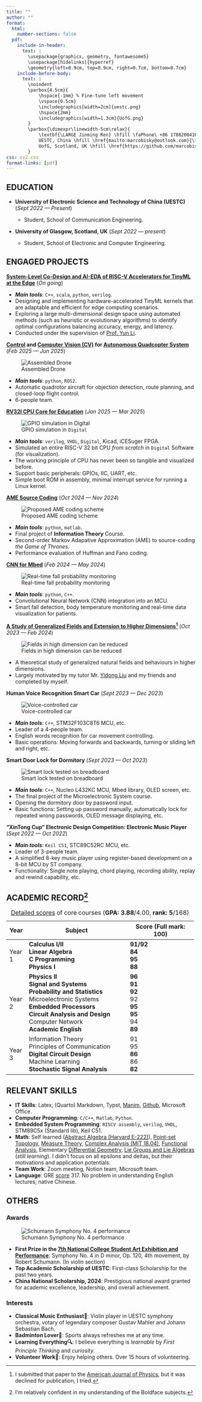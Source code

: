```yaml
---
title: ""
author: ""
format:
  html: 
    number-sections: false
  pdf:
    include-in-header:
      text: |
        \usepackage{graphicx, geometry, fontawesome5}
        \usepackage[hidelinks]{hyperref}
        \geometry{left=0.9cm, top=0.9cm, right=0.7cm, bottom=0.7cm}
    include-before-body:
      text: |
        \noindent
        \parbox{4.5cm}{
            \hspace{-1mm} % Fine-tune left movement
            \vspace{0.5cm}
            \includegraphics[width=2cm]{uestc.png} 
            \hspace{2mm}
            \includegraphics[width=1.3cm]{UofG.png}
        }
        \parbox{\dimexpr\linewidth-5cm\relax}{
            \textbf{\LARGE Jinming Ren} \hfill \faPhone\ +86 17882004164 \\[5pt]
            UESTC, China \hfill \href{mailto:marcobisky@outlook.com}{\faEnvelope\ marcobisky@outlook.com} \\[1pt]
            UofG, Scotland, UK \hfill \href{https://github.com/marcobisky}{\faGithub\ github.com/marcobisky} \\
        }
css: cv2.css
format-links: [pdf]
---
```

## EDUCATION

- **University of Electronic Science and Technology of China (UESTC)** [(*Sept 2022 --- Present*)]{.cvdate}

  - Student, School of Communication Engineering.

- **University of Glasgow, Scotland, UK** [(*Sept 2022 --- present*)]{.cvdate}

  - Student, School of Electronic and Computer Engineering.

## ENGAGED PROJECTS

**[System-Level Co-Design and AI-EDA of RISC-V Accelerators for TinyML at the Edge](../tinyml/index.html)** [(*On going*)]{.cvdate}

- ***Main tools***: `C++`, `scala`, `python`, `verilog`.
- Designing and implementing hardware-accelerated TinyML kernels that are adaptable and efficient for edge computing scenarios.
- Exploring a large multi-dimensional design space using automated methods (such as heuristic or evolutionary algorithms) to identify optimal configurations balancing accuracy, energy, and latency.
- Conducted under the supervision of [Prof. Yun Li](https://scholar.google.com/citations?user=1NT1jFMAAAAJ&hl=en).

<!-- **Movable Antenna (MA) for Anti-jamming** [(*Just start*)]{.cvdate}

- ***Main tools***: `matlab`.
- A heuristic investigation into Anti-jamming through stochastic antenna movement.
- Conducted under the supervision of [Prof. Weidong Mei](https://scholar.google.com.sg/citations?user=JtHltIoAAAAJ&hl=en-EN) at UESTC. -->

**[Control](../posts/quadrocopter-control/index.qmd) and [Computer Vision (CV)](drone-cv.pdf) for [Autonomous Quadcopter System](drone.pdf)** [(*Feb 2025 --- Jun 2025*)]{.cvdate}
 
::: {.content-visible when-format="html"}
![Assembled Drone](images/drone.png){.column-margin}
:::

- ***Main tools***: `python`, `ROS2`.
- Automatic quadrotor aircraft for objection detection, route planning, and closed-loop flight control.
- 6-people team.

**[RV32I CPU Core for Education](https://github.com/Marcobisky/my-riscv)** [(*Jan 2025 --- Mar 2025*)]{.cvdate}

::: {.content-visible when-format="html"}
![GPIO simulation in `Digital`](images/my-riscv.gif){.column-margin}
:::

- ***Main tools***: `verilog`, `VHDL`, `Digital`, Kicad, iCESuger FPGA.
- Simulated an entire RISC-V 32 bit CPU *from scratch* in `Digital` Software (for visualization).
- The working principle of CPU has never been so tangible and visualized before.
- Support basic peripherals: GPIOs, IIC, UART, etc.
- Simple boot ROM in assembly, minimal interrupt service for running a Linux kernel.


**[AME Source Coding](https://github.com/Marcobisky/ame-entropy-source-coding)**  [(*Oct 2024 --- Nov 2024*)]{.cvdate}

::: {.content-visible when-format="html"}
![Proposed AME coding scheme](images/ame.png){.column-margin}
:::

- ***Main tools***: `python`, `matlab`.
- Final project of **Information Theory** Course.
- Second-order Markov Adapative Approximation (AME) to source-coding *the Game of Thrones*. 
- Performance evaluation of Huffman and Fano coding.

**[CNN for Mbed](https://github.com/Marcobisky/CNN-for-mbed)** [(*Feb 2024 --- May 2024*)]{.cvdate}

::: {.content-visible when-format="html"}
![Real-time fall probability monitoring](images/cnn-mbed.gif){.column-margin}
:::

- ***Main tools***: `python`, `C++`.
- Convolutional Neural Network (CNN) integration into an MCU.
- Smart fall detection, body temperature monitoring and real-time data visualization for patients.

**[A Study of Generalized Fields and Extension to Higher Dimensions](physics-paper.pdf)[^physics]** [(*Oct 2023 --- Feb 2024*)]{.cvdate}

[^physics]: I submitted that paper to the [American Journal of Physics](https://pubs.aip.org/aapt/ajp), but it was declined for publication, I tried.

::: {.content-visible when-format="html"}
![Fields in high dimension can be reduced](images/generalized-fields.png){.column-margin}
:::

- A theoretical study of generalized natural fields and behaviours in higher dimensions.
- Largely motivated by my tutor Mr. [Yidong Liu](https://scholar.google.com/citations?user=Amwv33EAAAAJ&hl=en) and my friends and completed by myself.

**Human Voice Recognition Smart Car** [(*Sept 2023 --- Dec 2023*)]{.cvdate}

::: {.content-visible when-format="html"}
![Voice-controlled car](images/smart-car.gif){.column-margin}
:::

- ***Main tools***: `C++`, STM32F103C8T6 MCU, etc.
- Leader of a 4-people team.
- English words recognition for car movement controlling. 
- Basic operations: Moving forwards and backwards, turning or sliding left and right, etc.

**Smart Door Lock for Dormitory** [(*Sept 2023 --- Oct 2023*)]{.cvdate}

::: {.content-visible when-format="html"}
![Smart lock tested on breadboard](images/smart-door-opener.gif){.column-margin}
:::

- ***Main tools***: `C++`, Nucleo L432KC MCU, Mbed library, OLED screen, etc.
- The final project of the Microelectronic System course.
- Opening the dormitory door by password input.
- Basic functions: Setting up password manually, automatically lock for repeated wrong passwords, OLED message displaying, etc.

**"XinTong Cup" Electronic Design Competition: Electronic Music Player** [(*Sept 2022 --- Oct 2022*)]{.cvdate}

- ***Main tools***: `Keil C51`, STC89C52RC MCU, etc.
- Leader of 3-people team.
- A simplified 8-key music player using register-based development on a 8-bit MCU by ST company.
- Functionality: Single note playing, chord playing, recording ability, replay and rewind capability, etc.

## ACADEMIC RECORD[^fullscore]

+----------+-------------------------------------------------------------+----------------------------------------+
| Year     | Subject                                                     | Score (Full mark: 100)                 |
+==========+=============================================================+========================================+
| Year 1   | **Calculus I/II** <br> [\newline]{.print-only}              | **91/92** <br> [\newline]{.print-only} |
|          | **Linear Algebra** <br> [\newline]{.print-only}             | **84** <br> [\newline]{.print-only}    |
|          | **C Programming** <br> [\newline]{.print-only}              | **95** <br> [\newline]{.print-only}    |
|          | **Physics I** <br> [\newline]{.print-only}                  | **88** <br> [\newline]{.print-only}    |
+----------+-------------------------------------------------------------+----------------------------------------+
| Year 2   | **Physics II** <br> [\newline]{.print-only}                 | **96** <br> [\newline]{.print-only}    |
|          | **Signal and Systems** <br> [\newline]{.print-only}         | **91** <br> [\newline]{.print-only}    |
|          | **Probability and Statistics** <br> [\newline]{.print-only} | **92** <br> [\newline]{.print-only}    |
|          | Microelectronic Systems <br> [\newline]{.print-only}        | 92 <br> [\newline]{.print-only}        |
|          | **Embedded Processors** <br> [\newline]{.print-only}        | **95** <br> [\newline]{.print-only}    |
|          | **Circuit Analysis and Design** <br> [\newline]{.print-only}| **95** <br> [\newline]{.print-only}    |
|          | Computer Network <br> [\newline]{.print-only}               | 94 <br> [\newline]{.print-only}        |
|          | **Academic English** <br> [\newline]{.print-only}           | **89** <br> [\newline]{.print-only}    |
+----------+-------------------------------------------------------------+----------------------------------------+
| Year 3   | Information Theory <br> [\newline]{.print-only}             | 91 <br> [\newline]{.print-only}        |
|          | Principles of Communication <br> [\newline]{.print-only}    | 95 <br> [\newline]{.print-only}        |
|          | **Digital Circuit Design** <br> [\newline]{.print-only}     | **86** <br> [\newline]{.print-only}    |
|          | Machine Learning <br> [\newline]{.print-only}               | 86 <br> [\newline]{.print-only}        |
|          | **Stochastic Signal Analysis** <br> [\newline]{.print-only} | **82** <br>                            |
+----------+-------------------------------------------------------------+----------------------------------------+

: [Detailed scores](score.pdf) of core courses (**GPA: 3.88**/4.00, **rank: 5**/168)

[^fullscore]: I'm relatively confident in my understanding of the Boldface subjects.


## RELEVANT SKILLS

- **IT Skills**: Latex, (Quarto) Markdown, Typst, [Manim](https://www.bilibili.com/video/BV1AterevErt/?spm_id_from=333.1387.homepage.video_card.click&vd_source=42579e22289b6144ba0b2bdcf99834e3), [Github](https://github.com/Marcobisky), Microsoft Office.
- **Computer Programming**: `C/C++`, `Matlab`, `Python`.
- **Embedded System Programming**: `RISCV assembly`, `verilog`, `VHDL`, STM89C5x (Standard lib), Keil C51.
- **Math**: Self learned ([Abstract Algebra (Harvard E-222)](http://wayback.archive-it.org/3671/20150528171650/https://www.extension.harvard.edu/open-learning-initiative/abstract-algebra)), [Point-set Topology](https://www.math.toronto.edu/ivan/mat327/?resources), [Measure Theory](https://www.youtube.com/watch?v=xZ69KEg7ccU&list=PLBh2i93oe2qvMVqAzsX1Kuv6-4fjazZ8j), [Complex Analysis (MIT 18.04)](https://ocw.mit.edu/courses/18-04-complex-variables-with-applications-spring-2018/), [Functional Analysis](https://books.google.com.sg/books/about/Functional_Analysis.html?id=LzgqBAAAQBAJ&source=kp_cover&redir_esc=y), Elementary [Differential Geometry](https://www.amazon.sg/Visual-Introduction-Differential-Calculus-Manifolds/dp/3319969919), [Lie Groups and Lie Algebras](https://www.amazon.sg/Naive-Lie-Theory-John-Stillwell/dp/0387782141) (*still learning*). I didn't focus on all epsilons and deltas, but their motivations and application potentials.
- **Team Work**: Zoom meeting, Notion team, Microsoft team.
- **Language**: GRE [score](gre-score.pdf) 317. No problem in understanding English lectures, native Chinese.

## OTHERS

### Awards

::: {.content-visible when-format="html"}
![Schumann Symphony No. 4 performance](images/schumann.jpg){.column-margin}
:::

- **First Prize in the [7th National College Student Art Exhibition and Performance](http://www.moe.gov.cn/srcsite/A17/moe_794/moe_628/202408/t20240806_1144389.html)**: Symphony No. 4 in D minor, Op. 120, 4th movement, by Robert Schumann. (In violin section)
- **Top Academic Scholarship of UESTC**: First-class Scholarship for the past two years.
- **China National Scholarship, 2024**: Prestigious national award granted for academic excellence, leadership, and overall achievement.

### Interests

- **Classical Music Enthusiast🎻**: Violin player in UESTC symphony orchestra, votary of legendary composer Gustav Mahler and Johann Sebastian Bach.
- **Badminton Lover🏸**: Sports always refreshes me at any time.
- **Learning Everything🔍**: I believe everything is *learnable* by *First Principle Thinking* and *curiosity*.
- **Volunteer Work🤝**: Enjoy helping others. Over 15 hours of volunteering.
